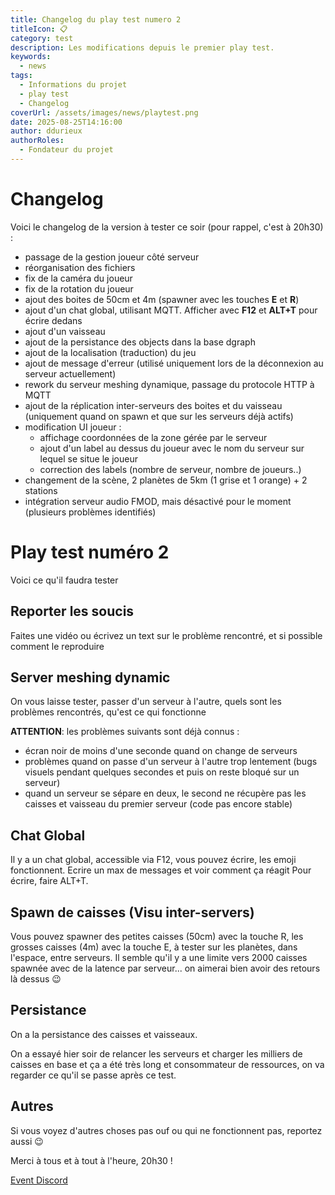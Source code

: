 ```yaml
---
title: Changelog du play test numero 2
titleIcon: 📋
category: test
description: Les modifications depuis le premier play test.
keywords:
  - news
tags:
  - Informations du projet
  - play test
  - Changelog
coverUrl: /assets/images/news/playtest.png
date: 2025-08-25T14:16:00
author: ddurieux
authorRoles:
  - Fondateur du projet
---
```


# Changelog

Voici le changelog de la version à tester ce soir (pour rappel, c'est à 20h30) :

- passage de la gestion joueur côté serveur
- réorganisation des fichiers
- fix de la caméra du joueur
- fix de la rotation du joueur
- ajout des boites de 50cm et 4m (spawner avec les touches **E** et **R**)
- ajout d'un chat global, utilisant MQTT. Afficher avec **F12** et **ALT+T** pour écrire dedans
- ajout d'un vaisseau
- ajout de la persistance des objects dans la base dgraph
- ajout de la localisation (traduction) du jeu
- ajout de message d'erreur (utilisé uniquement lors de la déconnexion au serveur actuellement)
- rework du serveur meshing dynamique, passage du protocole HTTP à MQTT
- ajout de la réplication inter-serveurs des boites et du vaisseau (uniquement quand on spawn et que sur les serveurs déjà actifs)
- modification UI joueur :
  - affichage coordonnées de la zone gérée par le serveur
  - ajout d'un label au dessus du joueur avec le nom du serveur sur lequel se situe le joueur
  - correction des labels (nombre de serveur, nombre de joueurs..)
- changement de la scène, 2 planètes de 5km (1 grise et 1 orange) + 2 stations
- intégration serveur audio FMOD, mais désactivé pour le moment (plusieurs problèmes identifiés)

# Play test numéro 2

Voici ce qu'il faudra tester

## Reporter les soucis

Faites une vidéo ou écrivez un text sur le problème rencontré, et si possible comment le reproduire

## Server meshing dynamic

On vous laisse tester, passer d'un serveur à l'autre, quels sont les problèmes rencontrés, qu'est ce qui fonctionne

**ATTENTION**: les problèmes suivants sont déjà connus :

- écran noir de moins d'une seconde quand on change de serveurs
- problèmes quand on passe d'un serveur à l'autre trop lentement (bugs visuels pendant quelques secondes et puis on reste bloqué sur un serveur)
- quand un serveur se sépare en deux, le second ne récupère pas les caisses et vaisseau du premier serveur (code pas encore stable)

## Chat Global

Il y a un chat global, accessible via F12, vous pouvez écrire, les emoji fonctionnent. Ecrire un max de messages et voir comment ça réagit
Pour écrire, faire ALT+T.

## Spawn de caisses (Visu inter-servers)

Vous pouvez spawner des petites caisses (50cm) avec la touche R, les grosses caisses (4m) avec la touche E, à tester sur les planètes, dans l'espace, entre serveurs.
Il semble qu'il y a une limite vers 2000 caisses spawnée avec de la latence par serveur... on aimerai bien avoir des retours là dessus 😉

## Persistance

On a la persistance des caisses et vaisseaux.

On a essayé hier soir de relancer les serveurs et charger les milliers de caisses en base et ça a été très long et consommateur de ressources, on va regarder ce qu'il se passe après ce test.

## Autres

Si vous voyez d'autres choses pas ouf ou qui ne fonctionnent pas, reportez aussi 😉

Merci à tous et à tout à l'heure, 20h30 !

[Event Discord](https://discord.com/events/1399325839665004554/1402189058469396585)
